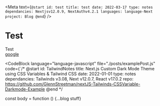 
<Meta
    text={`
@start
    id: test
    title: test
    date: 2022-03-17
    type: notes
    dependancies: Nextjsv12.0.9, NextAuthv4.2.1
    languages: language-Next
    project: Blog
@end
`}
/>

# Test

Test  
[google](https://www.google.com)

<CodeBlock language="language-javascript" file="./posts/examplePost.js" code={`/*
    @start
    id: TailwindNotes
    title: Next.js Custom Dark Mode Theme using CSS Variables & Tailwind CSS
    date: 2022-01-01
    type: notes
    dependancies: Tailwinds v3.08, Next v12.0.7, React v17.0.2
    repo: https://github.com/GlennStreetman/nextJS-Tailwinds-CSSVariable-Darkmode-Example
    @end
*/


const body = function () {...blog stuff}

